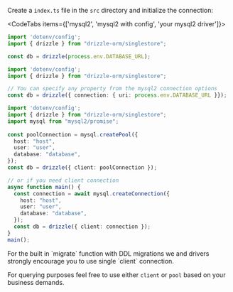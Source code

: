 
Create a `index.ts` file in the `src` directory and initialize the connection:

<CodeTabs items={['mysql2', 'mysql2 with config', 'your mysql2 driver']}>
```typescript copy
import 'dotenv/config';
import { drizzle } from "drizzle-orm/singlestore";

const db = drizzle(process.env.DATABASE_URL);
```
```typescript copy
import 'dotenv/config';
import { drizzle } from "drizzle-orm/singlestore";

// You can specify any property from the mysql2 connection options
const db = drizzle({ connection: { uri: process.env.DATABASE_URL }});
```
```ts
import 'dotenv/config';
import { drizzle } from "drizzle-orm/singlestore";
import mysql from "mysql2/promise";
  
const poolConnection = mysql.createPool({
  host: "host",
  user: "user",
  database: "database",
});
const db = drizzle({ client: poolConnection });

// or if you need client connection
async function main() {
  const connection = await mysql.createConnection({
    host: "host",
    user: "user",
    database: "database",
  });
  const db = drizzle({ client: connection });
}
main();
```
</CodeTabs>

<Callout type="warning" emoji="⚙️">
  For the built in `migrate` function with DDL migrations we and drivers strongly encourage you to use single `client` connection.  

  For querying purposes feel free to use either `client` or `pool` based on your business demands.
</Callout>